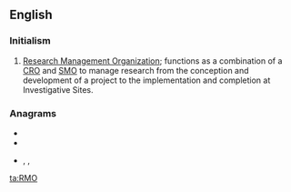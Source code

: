 ==English==

===Initialism===
{{rfc-header|Initialism}}
{{head|en|initialism}}
# [[Research Management Organization]]; functions as a combination of a [[CRO]] and [[SMO]] to manage research from the conception and development of a project to the implementation and completion at Investigative Sites.

===Anagrams===
* {{l|en|MOR}}
* {{l|en|MRO}}
* {{l|en|Rom}}, {{l|en|Rom.}}, {{l|en|ROM}}

[[ta:RMO]]